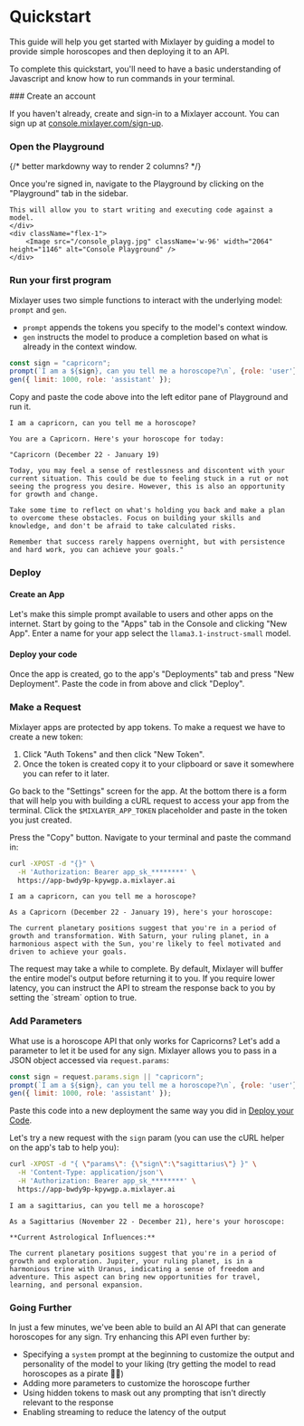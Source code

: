 
# Quickstart

This guide will help you get started with Mixlayer by guiding a model to provide simple horoscopes and then deploying it to an API. 

To complete this quickstart, you'll need to have a basic understanding of Javascript and know how to run commands in your terminal.

<Steps>
### Create an account
 
If you haven't already, create and sign-in to a Mixlayer account. You can sign up at [console.mixlayer.com/sign-up](https://console.mixlayer.com/sign-up). 

 
### Open the Playground

{/* better markdowny way to render 2 columns?  */}
<div className="flex space-x-3 mt-5"> 
    <div className="flex-1">
    Once you're signed in, navigate to the Playground by clicking on the "Playground" tab in the sidebar.

    This will allow you to start writing and executing code against a model. 
    </div>
    <div className="flex-1">    
        <Image src="/console_playg.jpg" className='w-96' width="2064" height="1146" alt="Console Playground" />
    </div>
</div>  

### Run your first program
Mixlayer uses two simple functions to interact with the underlying model: `prompt` and `gen`. 

* `prompt` appends the tokens you specify to the model's context window. 
* `gen` instructs the model to produce a completion based on what is already in the context window. 

```js filename="prompt.js" copy /prompt/ /gen/
const sign = "capricorn"; 
prompt(`I am a ${sign}, can you tell me a horoscope?\n`, {role: 'user'}); 
gen({ limit: 1000, role: 'assistant' });
```

Copy and paste the code above into the left editor pane of Playground and run it.

```plain filename="output.txt"
I am a capricorn, can you tell me a horoscope?

You are a Capricorn. Here's your horoscope for today:

"Capricorn (December 22 - January 19)

Today, you may feel a sense of restlessness and discontent with your current situation. This could be due to feeling stuck in a rut or not seeing the progress you desire. However, this is also an opportunity for growth and change.

Take some time to reflect on what's holding you back and make a plan to overcome these obstacles. Focus on building your skills and knowledge, and don't be afraid to take calculated risks.

Remember that success rarely happens overnight, but with persistence and hard work, you can achieve your goals."
```

### Deploy

#### Create an App 
Let's make this simple prompt available to users and other apps on the internet. Start by going to the "Apps" tab in the Console and clicking "New App". Enter a name for your app select the `llama3.1-instruct-small` model.

#### Deploy your code
Once the app is created, go to the app's "Deployments" tab and press "New Deployment". Paste the code in from above and click "Deploy". 

### Make a Request 
Mixlayer apps are protected by app tokens. To make a request we have to create a new token:

1. Click "Auth Tokens" and then click "New Token". 
2. Once the token is created copy it to your clipboard or save it somewhere you can refer to it later. 

Go back to the "Settings" screen for the app. At the bottom there is a form that will help you with building a cURL request to access your app from the terminal. Click the `$MIXLAYER_APP_TOKEN` placeholder and paste in the token you just created. 

Press the "Copy" button. Navigate to your terminal and paste the command in: 

```bash filename="curl.sh" copy
curl -XPOST -d "{}" \
  -H 'Authorization: Bearer app_sk_********' \
  https://app-bwdy9p-kpywgp.a.mixlayer.ai
```

```filename="output.txt"
I am a capricorn, can you tell me a horoscope?

As a Capricorn (December 22 - January 19), here's your horoscope:

The current planetary positions suggest that you're in a period of growth and transformation. With Saturn, your ruling planet, in a harmonious aspect with the Sun, you're likely to feel motivated and driven to achieve your goals.
```

<Callout type="info" emoji="ℹ️">
  The request may take a while to complete. By default, Mixlayer will buffer the entire model's output before returning it to you. If you require lower latency, 
  you can instruct the API to stream the response back to you by setting the `stream` option to true. 
</Callout>

### Add Parameters

What use is a horoscope API that only works for Capricorns? Let's add a parameter to let it be used for any sign. Mixlayer allows you to pass in a JSON object accessed via `request.params`: 

```js filename="prompt.js" /request\.params/
const sign = request.params.sign || "capricorn"; 
prompt(`I am a ${sign}, can you tell me a horoscope?\n`, {role: 'user'}); 
gen({ limit: 1000, role: 'assistant' });
```

Paste this code into a new deployment the same way you did in [Deploy your Code](#deploy-your-code).

Let's try a new request with the `sign` param (you can use the cURL helper on the app's tab to help you): 

```bash filename="curl.sh" copy
curl -XPOST -d "{ \"params\": {\"sign\":\"sagittarius\"} }" \
  -H 'Content-Type: application/json'\
  -H 'Authorization: Bearer app_sk_********' \
  https://app-bwdy9p-kpywgp.a.mixlayer.ai
```

```plain filename="output.txt"
I am a sagittarius, can you tell me a horoscope?

As a Sagittarius (November 22 - December 21), here's your horoscope:

**Current Astrological Influences:**

The current planetary positions suggest that you're in a period of growth and exploration. Jupiter, your ruling planet, is in a harmonious trine with Uranus, indicating a sense of freedom and adventure. This aspect can bring new opportunities for travel, learning, and personal expansion.
```

### Going Further

In just a few minutes, we've been able to build an AI API that can generate horoscopes for any sign. Try enhancing this API even further by: 

* Specifying a `system` prompt at the beginning to customize the output and personality of the model to your liking (try getting the model to read horoscopes as a pirate 🏴‍☠️)
* Adding more parameters to customize the horoscope further
* Using hidden tokens to mask out any prompting that isn't directly relevant to the response 
* Enabling streaming to reduce the latency of the output 

</Steps>